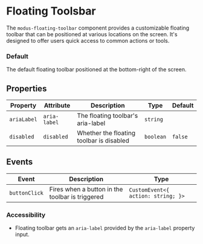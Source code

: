 
# Floating Toolsbar

The `modus-floating-toolbar` component provides a customizable floating toolbar that can be positioned at various locations on the screen. It's designed to offer users quick access to common actions or tools.

### Default

The default floating toolbar positioned at the bottom-right of the screen.

<Story id="components-floating-toolbar--default" height="400px" />

## Properties

| Property   | Attribute    | Description                                        | Type      | Default         |
|------------|--------------|----------------------------------------------------|-----------|-----------------|
| `ariaLabel`| `aria-label` | The floating toolbar's aria-label                  | `string`  |                 |
| `disabled` | `disabled`   | Whether the floating toolbar is disabled           | `boolean` | `false`         |

## Events

| Event          | Description                                     | Type                               |
|----------------|-------------------------------------------------|------------------------------------|
| `buttonClick`  | Fires when a button in the toolbar is triggered | `CustomEvent<{ action: string; }>` |

### Accessibility

- Floating toolbar gets an `aria-label` provided by the `aria-label` property input.


